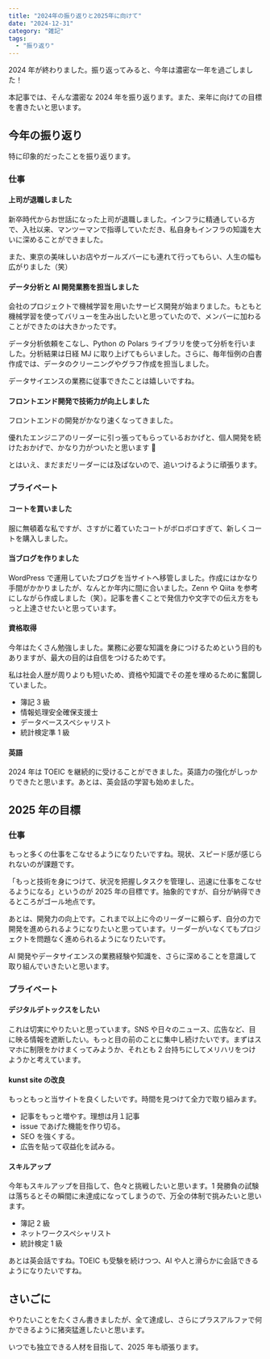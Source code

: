 ```yaml
---
title: "2024年の振り返りと2025年に向けて"
date: "2024-12-31"
category: "雑記"
tags:
  - "振り返り"
---
```


2024 年が終わりました。振り返ってみると、今年は濃密な一年を過ごしました！

本記事では、そんな濃密な 2024 年を振り返ります。また、来年に向けての目標を書きたいと思います。

## 今年の振り返り

特に印象的だったことを振り返ります。

### 仕事

#### 上司が退職しました

新卒時代からお世話になった上司が退職しました。インフラに精通している方で、入社以来、マンツーマンで指導していただき、私自身もインフラの知識を大いに深めることができました。

また、東京の美味しいお店やガールズバーにも連れて行ってもらい、人生の幅も広がりました（笑）

#### データ分析と AI 開発業務を担当しました

会社のプロジェクトで機械学習を用いたサービス開発が始まりました。もともと機械学習を使ってバリューを生み出したいと思っていたので、メンバーに加わることができたのは大きかったです。

データ分析依頼をこなし、Python の Polars ライブラリを使って分析を行いました。分析結果は日経 MJ に取り上げてもらいました。さらに、毎年恒例の白書作成では、データのクリーニングやグラフ作成を担当しました。

データサイエンスの業務に従事できたことは嬉しいですね。

#### フロントエンド開発で技術力が向上しました

フロントエンドの開発がかなり速くなってきました。

優れたエンジニアのリーダーに引っ張ってもらっているおかげと、個人開発を続けたおかげで、かなり力がついたと思います 💪

とはいえ、まだまだリーダーには及ばないので、追いつけるように頑張ります。

### プライベート

#### コートを買いました

服に無頓着な私ですが、さすがに着ていたコートがボロボロすぎて、新しくコートを購入しました。

#### 当ブログを作りました

WordPress で運用していたブログを当サイトへ移管しました。作成にはかなり手間がかかりましたが、なんとか年内に間に合いました。Zenn や Qiita を参考にしながら作成しました（笑）。記事を書くことで発信力や文字での伝え方をもっと上達させたいと思っています。

#### 資格取得

今年はたくさん勉強しました。業務に必要な知識を身につけるためという目的もありますが、最大の目的は自信をつけるためです。

私は社会人歴が周りよりも短いため、資格や知識でその差を埋めるために奮闘していました。

- 簿記 3 級
- 情報処理安全確保支援士
- データベーススペシャリスト
- 統計検定準 1 級

#### 英語

2024 年は TOEIC を継続的に受けることができました。英語力の強化がしっかりできたと思います。あとは、英会話の学習も始めました。

## 2025 年の目標

### 仕事

もっと多くの仕事をこなせるようになりたいですね。現状、スピード感が感じられないのが課題です。

「もっと技術を身につけて、状況を把握しタスクを管理し、迅速に仕事をこなせるようになる」というのが 2025 年の目標です。抽象的ですが、自分が納得できるところがゴール地点です。

あとは、開発力の向上です。これまで以上に今のリーダーに頼らず、自分の力で開発を進められるようになりたいと思っています。リーダーがいなくてもプロジェクトを問題なく進められるようになりたいです。

AI 開発やデータサイエンスの業務経験や知識を、さらに深めることを意識して取り組んでいきたいと思います。

### プライベート

#### デジタルデトックスをしたい

これは切実にやりたいと思っています。SNS や日々のニュース、広告など、目に映る情報を遮断したい。もっと目の前のことに集中し続けたいです。まずはスマホに制限をかけまくってみようか、それとも 2 台持ちにしてメリハリをつけようかと考えています。

#### kunst site の改良

もっともっと当サイトを良くしたいです。時間を見つけて全力で取り組みます。

- 記事をもっと増やす。理想は月１記事
- issue であげた機能を作り切る。
- SEO を強くする。
- 広告を貼って収益化を試みる。

#### スキルアップ

今年もスキルアップを目指して、色々と挑戦したいと思います。1 発勝負の試験は落ちるとその瞬間に未達成になってしまうので、万全の体制で挑みたいと思います。

- 簿記 2 級
- ネットワークスペシャリスト
- 統計検定 1 級

あとは英会話ですね。TOEIC も受験を続けつつ、AI や人と滑らかに会話できるようになりたいですね。

## さいごに

やりたいことをたくさん書きましたが、全て達成し、さらにプラスアルファで何かできるように猪突猛進したいと思います。

いつでも独立できる人材を目指して、2025 年も頑張ります。
